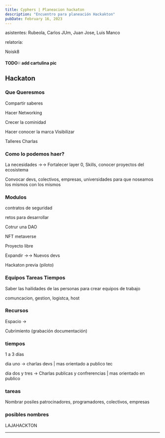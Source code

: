 ```yaml
---
title: Cyphers | Planeacion hackaton 
description: "Encuentro para planeación Hackakton"
pubDate: February 16, 2023
---
```


asistentes:
Rubeola, Carlos JUm, Juan Jose, Luis Manco

relatoría:

Noisk8




#### TODO:: add cartulina pic

## Hackaton 


### Que Queresmos 

Compartir saberes

Hacer Networking

Crecer la cominidad 

Hacer conocer la marca Visibilizar 

Talleres Charlas

### Como lo podemos haer?



La necesidades  →→ Fortalecer  layer 0, Skills, conocer proyectos del ecosistema 

Convocar devs,  colectivos, empresas, universidades para que noseamos los mismos con los mismos

### Modulos 


contratos de seguridad 

retos para desarrollar 

Cotrur una DAO 

NFT metaverse

Proyecto libre 

Expandir →→ Nuevos devs 



Hackaton previa (piloto)



### Equipos Tareas Tiempos 

Saber las hailidades de las personas para crear equipos de trabajo 

comuncacion, gestion, logistca, host 

### Recursos 

Espacio → 

Cubrimiento (grabación documentación)

### tiempos

1 a  3 días 

dia uno → charlas devs  | mas orientado a publico tec 

día dos y tres →  Charlas publicas y confrerencias  | mas orientado en publico 

### tareas 

Nombrar posiles patrocinadores, programadores, colectivos, empresas



### posibles nombres 

LAJAHACKTON



<BlogImage src={Pic} alt="foto acta2" />

---
